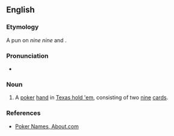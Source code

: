 ==English==

===Etymology===
A pun on ''nine nine'' and {{der|en|de|[[nein]] nein||no, no}}.

===Pronunciation===
* {{audio|en|en-au-German virgin.ogg|Audio (AU)}}

===Noun===
{{en-noun}}

# {{lb|en|idiomatic|poker|now|possibly|offensive}} A [[poker]] [[hand]] in [[Texas hold 'em]], consisting of two [[nine]] [[card]]s.

===References===
* [http://casinogambling.about.com/od/poker/a/pokernamens.htm Poker Names, About.com]